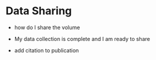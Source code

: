 # Data Sharing

 - how do I share the volume
 
 - My data collection is complete and I am ready to share
  - add citation to publication